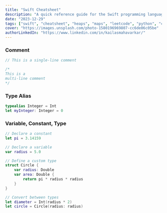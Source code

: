 ```yaml
---
title: "Swift Cheatsheet"
description: "A quick reference guide for the Swift programming language covering the primary types, including Number, String, and Bool, and advanced data structures like Set, Array and Dictionary"
date: "2023-12-29"
tags: ["swift", "cheatsheet", "heaps", "maps", "leetcode", "python", "c++"]
cover: "https://images.unsplash.com/photo-1580196969807-cc6de06c05be"
authorLinkedIn: "https://www.linkedin.com/in/kailasmahavarkar/"
---
```


### Comment

```swift
// This is a single-line comment

/*
This is a
multi-line comment
*/
```

### Type Alias

```swift
typealias Integer = Int
let myInteger: Integer = 0
```

### Variable, Constant, Type

```swift
// Declare a constant
let pi = 3.14159

// Declare a variable
var radius = 5.0

// Define a custom type
struct Circle {
    var radius: Double
    var area: Double {
        return pi * radius * radius
    }
}

// Convert between types
let diameter = Int(radius * 2)
let circle = Circle(radius: radius)
```
